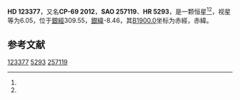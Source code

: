 {{Starbox begin
| name = HD 123377
}}
{{Starbox observe
| epoch = [[J2000.0|J2000.0]]
| constell = {{星座名待查}}<ref name=SIMBAD>{{cite web
 | url=http://simbad.u-strasbg.fr/simbad/sim-id?Ident=HR+5293
 | title=Pulsating variable Star
 | publisher=Centre de Données astronomiques de Strasbourg
 | work=SIMBAD
 | accessdate=2012-07-13
 | archive-date=2016-03-17
 | archive-url=https://web.archive.org/web/20160317200818/http://simbad.u-strasbg.fr/simbad/sim-id?Ident=HR+5293
 | dead-url=no
 }}</ref><ref name=DATA>{{cite web
 | url=http://vizier.u-strasbg.fr/viz-bin/VizieR-5?-out.add=.&-source=5050&-corr=PK=HR&-out.max=9999&HR=5293
 | title=VizieR Detailed Page
 | accessdate=2012-07-13
 | archive-date=2019-02-16
 | archive-url=https://web.archive.org/web/20190216082236/http://vizier.u-strasbg.fr/viz-bin/VizieR-5?-out.add=.&-source=5050&-corr=PK=HR&-out.max=9999&HR=5293
 | dead-url=no
 }}</ref>
| 星官 = 
| ra = {{RA|14|10|30.9}}<ref name=SIMBAD /><ref name=DATA />
| dec = {{DEC|-70|18|20}}<ref name=SIMBAD /><ref name=DATA />
| appmag_v = 6.05<ref name=SIMBAD /><ref name=DATA />
}}
{{Starbox character
| class = K4II<ref name=SIMBAD /><ref name=DATA />
| b-v = 1.74<ref name=SIMBAD /><ref name=DATA />
| u-b = 1.84<ref name=SIMBAD /><ref name=DATA />
| r-i = <ref name=SIMBAD /><ref name=DATA />
| variable = 
}}
{{Starbox astrometry
| radial_v = 1.84
| prop_mo_ra = -1
| parallax = 
| p_error = 
}}
{{Starbox catalog
| names =CP-69 2012，[[SAO星表|SAO]] 257119，[[HD星表|HD]] 123377，[[HR星表|HR]] 5293}}
{{Starbox reference |Simbad=HR+5293}}
{{Starbox end}}

'''HD 123377'''，又名'''CP-69 2012'''，'''SAO 257119'''、'''HR 5293'''，是一颗恒星<ref name=SIMBAD /><ref name=DATA />，视星等为6.05，位于[[銀道座標系|銀經]]309.55，[[銀道座標系|銀緯]]-8.46，其[[B1900.0|B1900.0]]坐标为赤經{{RA|14|2|10.6}}，赤緯{{DEC|-69|-8.46|51}}。

== 参考文献 ==
{{reflist}}

{{star-stub}}

[[Category:HD和HDE天體|123377]]
[[Category:HR天體|5293]]
[[Category:SAO天體|257119]]